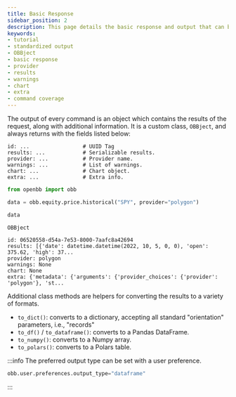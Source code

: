 ```yaml
---
title: Basic Response
sidebar_position: 2
description: This page details the basic response and output that can be expected to be received from the the OpenBB Platform.
keywords:
- tutorial
- standardized output
- OBBject
- basic response
- provider
- results
- warnings
- chart
- extra
- command coverage
---
```



<HeadTitle title="Basic Response - Usage | OpenBB Platform Docs" />

The output of every command is an object which contains the results of the request, along with additional information. It is a custom class, `OBBject`, and always returns with the fields listed below:

```console
id: ...                 # UUID Tag
results: ...            # Serializable results.
provider: ...           # Provider name.
warnings: ...           # List of warnings.
chart: ...              # Chart object.
extra: ...              # Extra info.
```

```python
from openbb import obb

data = obb.equity.price.historical("SPY", provider="polygon")

data
```

```console
OBBject

id: 06520558-d54a-7e53-8000-7aafc8a42694
results: [{'date': datetime.datetime(2022, 10, 5, 0, 0), 'open': 375.62, 'high': 37...
provider: polygon
warnings: None
chart: None
extra: {'metadata': {'arguments': {'provider_choices': {'provider': 'polygon'}, 'st...
```

Additional class methods are helpers for converting the results to a variety of formats.

- `to_dict()`: converts to a dictionary, accepting all standard "orientation" parameters, i.e., "records"
- `to_df()` / `to_dataframe()`: converts to a Pandas DataFrame.
- `to_numpy()`: converts to a Numpy array.
- `to_polars()`: converts to a Polars table.

:::info
The preferred output type can be set with a user preference.

```python
obb.user.preferences.output_type="dataframe"
```

:::
